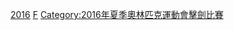
{{See also|2016年夏季奧林匹克運動會擊劍比賽}}

{{categoryTOC}}

[[Category:各年夏季奧林匹克運動會擊劍運動員|2016]]
[[Category:2016年夏季奧林匹克運動會運動員|F]]
[[Category:2016年夏季奧林匹克運動會擊劍比賽|Category:2016年夏季奧林匹克運動會擊劍比賽]]
